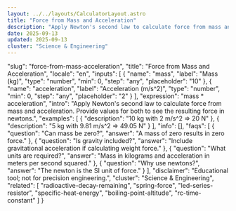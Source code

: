 ```yaml
---
layout: ../../layouts/CalculatorLayout.astro
title: "Force from Mass and Acceleration"
description: "Apply Newton's second law to calculate force from mass and acceleration. Provide values for both to see the resulting force in newtons."
date: 2025-09-13
updated: 2025-09-13
cluster: "Science & Engineering"
---
```


  "slug": "force-from-mass-acceleration",
  "title": "Force from Mass and Acceleration",
  "locale": "en",
  "inputs": [
    {
      "name": "mass",
      "label": "Mass (kg)",
      "type": "number",
      "min": 0,
      "step": "any",
      "placeholder": "10"
    },
    {
      "name": "acceleration",
      "label": "Acceleration (m/s^2)",
      "type": "number",
      "min": 0,
      "step": "any",
      "placeholder": "2"
    }
  ],
  "expression": "mass * acceleration",
  "intro": "Apply Newton's second law to calculate force from mass and acceleration. Provide values for both to see the resulting force in newtons.",
  "examples": [
    {
      "description": "10 kg with 2 m/s^2 ⇒ 20 N"
    },
    {
      "description": "5 kg with 9.81 m/s^2 ⇒ 49.05 N"
    }
  ],
  "info": [],
  "faqs": [
    {
      "question": "Can mass be zero?",
      "answer": "A mass of zero results in zero force."
    },
    {
      "question": "Is gravity included?",
      "answer": "Include gravitational acceleration if calculating weight force."
    },
    {
      "question": "What units are required?",
      "answer": "Mass in kilograms and acceleration in meters per second squared."
    },
    {
      "question": "Why use newtons?",
      "answer": "The newton is the SI unit of force."
    }
  ],
  "disclaimer": "Educational tool; not for precision engineering.",
  "cluster": "Science & Engineering",
  "related": [
    "radioactive-decay-remaining",
    "spring-force",
    "led-series-resistor",
    "specific-heat-energy",
    "boiling-point-altitude",
    "rc-time-constant"
  ]
}

<Calculator schema={schema} />
